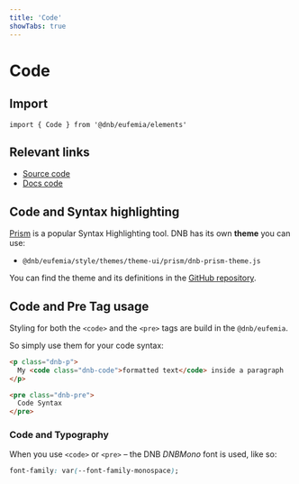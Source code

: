 ```yaml
---
title: 'Code'
showTabs: true
---
```


# Code

## Import

```tsx
import { Code } from '@dnb/eufemia/elements'
```

## Relevant links

- [Source code](https://github.com/dnbexperience/eufemia/tree/main/packages/dnb-eufemia/src/elements/Code)
- [Docs code](https://github.com/dnbexperience/eufemia/tree/main/packages/dnb-design-system-portal/src/docs/uilib/elements/code)

## Code and Syntax highlighting

[Prism](https://prismjs.com) is a popular Syntax Highlighting tool. DNB has its own **theme** you can use:

- `@dnb/eufemia/style/themes/theme-ui/prism/dnb-prism-theme.js`

You can find the theme and its definitions in the [GitHub repository](https://github.com/dnbexperience/eufemia/blob/main/packages/dnb-eufemia/src/style/themes/theme-ui/prism/dnb-prism-theme.js).

## Code and Pre Tag usage

Styling for both the `<code>` and the `<pre>` tags are build in the `@dnb/eufemia`.

So simply use them for your code syntax:

```html
<p class="dnb-p">
  My <code class="dnb-code">formatted text</code> inside a paragraph
</p>

<pre class="dnb-pre">
  Code Syntax
</pre>
```

### Code and Typography

When you use `<code>` or `<pre>` – the DNB _DNBMono_ font is used, like so:

```css
font-family: var(--font-family-monospace);
```

